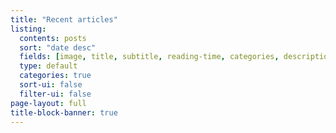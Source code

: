 ```yaml
---
title: "Recent articles"
listing:
  contents: posts
  sort: "date desc"
  fields: [image, title, subtitle, reading-time, categories, description, author, date]
  type: default
  categories: true
  sort-ui: false
  filter-ui: false
page-layout: full
title-block-banner: true
---
```

